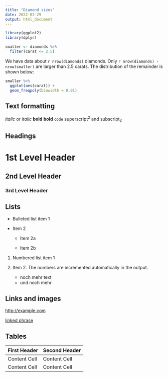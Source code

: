 ```yaml
---
title: "Diamond sizes"
date: 2022-03-29
output: html_document
---
```


```r
library(ggplot2)
library(dplyr)

smaller <- diamonds %>% 
  filter(carat <= 2.5)
```

We have data about `r nrow(diamonds)` diamonds. Only 
`r nrow(diamonds) - nrow(smaller)` are larger than
2.5 carats. The distribution of the remainder is shown
below:

```r
smaller %>% 
  ggplot(aes(carat)) + 
  geom_freqpoly(binwidth = 0.01)
```

Text formatting 
------------------------------------------------------------

*italic*  or _italic_
**bold**   __bold__
`code`
superscript^2^ and subscript~2~

Headings
------------------------------------------------------------

# 1st Level Header

## 2nd Level Header

### 3rd Level Header

Lists
------------------------------------------------------------

*   Bulleted list item 1

*   Item 2

    * Item 2a

    * Item 2b

1. Numbered list item 1

1. Item 2. The numbers are incremented automatically in the output.
    + noch mehr text
    + und noch mehr

Links and images
------------------------------------------------------------

<http://example.com>

[linked phrase](http://example.com)



Tables 
------------------------------------------------------------

First Header  | Second Header
------------- | -------------
Content Cell  | Content Cell
Content Cell  | Content Cell